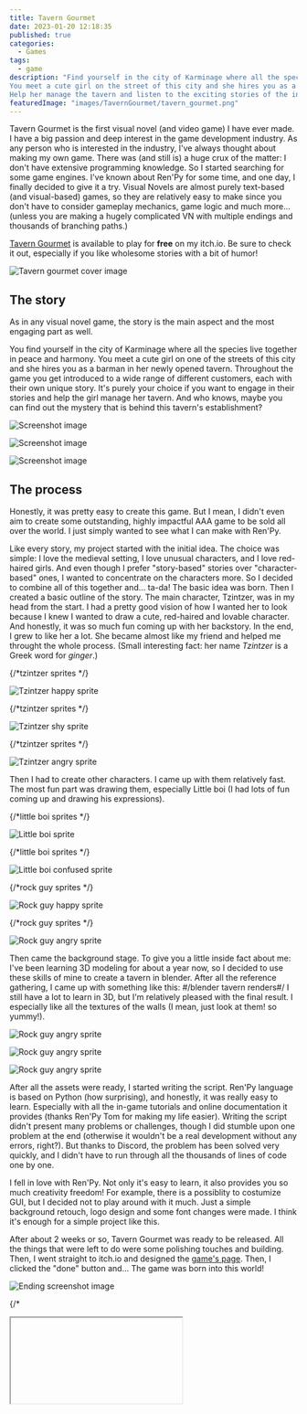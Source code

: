 ```yaml
---
title: Tavern Gourmet
date: 2023-01-20 12:18:35
published: true
categories:
  - Games
tags:
  - game
description: "Find yourself in the city of Karminage where all the species live together in peace and harmony. 
You meet a cute girl on the street of this city and she hires you as a barman in her newly opened tavern. 
Help her manage the tavern and listen to the exciting stories of the inhabitants of this city!"
featuredImage: "images/TavernGourmet/tavern_gourmet.png"
---
```


Tavern Gourmet is the first visual novel (and video game) I have ever made. I have a big passion and deep interest in the game development industry. As any person who is interested in the industry, I've always thought about making my own game.
There was (and still is) a huge crux of the matter: I don't have extensive programming knowledge. So I started searching for some game engines.
I've known about Ren'Py for some time, and one day, I finally decided to give it a try. Visual Novels are almost purely text-based (and visual-based) games, so they are relatively easy to make since you don't have to consider gameplay mechanics, game logic and much more... (unless you are making a hugely complicated VN with multiple endings and thousands of branching paths.)

[Tavern Gourmet](https://aclypse-ace.itch.io/tavern-gourmet) is available to play for **free** on my itch.io. Be sure to check it out, especially if you like wholesome stories with a bit of humor!

<div class="image-container">
    <p>
        <img
        src="images/TavernGourmet/taverngourmet_cover.png"
        alt="Tavern gourmet cover image"
        title="Tavern gourmet cover image"
        >
    </p>
</div>

## The story

As in any visual novel game, the story is the main aspect and the most engaging part as well.

You find yourself in the city of Karminage where all the species live together in peace and harmony.
You meet a cute girl on one of the streets of this city and she hires you as a barman in her newly opened tavern. Throughout the game you get introduced to a wide range of different customers, each with their own unique story.
It's purely your choice if you want to engage in their stories and help the girl manage her tavern. And who knows, maybe you can find out the mystery that is behind this tavern's establishment?

<div class="image-container">
    <p>
        <img
        src="images/TavernGourmet/tavern-gourmet-screenshot-1.jpg"
        alt="Screenshot image"
        title="Tavern Gourmet screenshot"
        >
    </p>
</div>
<div class="image-container">
    <p>
        <img
        src="images/TavernGourmet/tavern-gourmet-screenshot-3.jpg"
        alt="Screenshot image"
        title="Tavern Gourmet screenshot"
        >
    </p>
</div>
<div class="image-container">
    <p>
        <img
        src="images/TavernGourmet/tavern-gourmet-screenshot-4.jpg"
        alt="Screenshot image"
        title="Tavern Gourmet screenshot"
        >
    </p>
</div>

## The process

Honestly, it was pretty easy to create this game. But I mean, I didn't even aim to create some outstanding, highly impactful AAA game to be sold all over the world. I just simply wanted to see what I can make with Ren'Py.

Like every story, my project started with the initial idea. The choice was simple: I love the medieval setting, I love unusual characters, and I love red-haired girls. And even though I prefer "story-based" stories over "character-based" ones, I wanted to concentrate on the characters more. So I decided to combine all of this together and... ta-da! The basic idea was born.
Then I created a basic outline of the story. The main character, Tzintzer, was in my head from the start. I had a pretty good vision of how I wanted her to look because I knew I wanted to draw a cute, red-haired and lovable character. And honestly, it was so much fun coming up with her backstory. In the end, I grew to like her a lot. She became almost like my friend and helped me throught the whole process. (Small interesting fact: her name _Tzintzer_ is a Greek word for _ginger_.)

 <div class="image-container"> {/*tzintzer sprites */}
    <p>
        <img
        src="images/TavernGourmet/tzintzer-happy.png"
        alt="Tzintzer happy sprite"
        title="Tzintzer happy sprite"
        >
    </p>
</div>
<div class="image-container"> {/*tzintzer sprites */}
    <p>
        <img
        src="images/TavernGourmet/tzintzer-shy.png"
        alt="Tzintzer shy sprite"
        title="Tzintzer shy sprite"
        >
    </p>
</div>
<div class="image-container"> {/*tzintzer sprites */}
    <p>
        <img
        src="images/TavernGourmet/tzintzer-angry.png"
        alt="Tzintzer angry sprite"
        title="Tzintzer angry sprite"
        >
    </p>
</div>

Then I had to create other characters. I came up with them relatively fast. The most fun part was drawing them, especially Little boi (I had lots of fun coming up and drawing his expressions).

<div class="image-container"> {/*little boi sprites */}
    <p>
        <img
        src="images/TavernGourmet/boi-neutral.png"
        alt="Little boi sprite"
        title="Little boi sprite"
        >
    </p>
</div>
<div class="image-container"> {/*little boi sprites */}
    <p>
        <img
        src="images/TavernGourmet/boi-confused.png"
        alt="Little boi confused sprite"
        title="Little boi confused sprite"
        >
    </p>
</div>

<div class="image-container">{/*rock guy sprites */}
    <p>
        <img
        src="images/TavernGourmet/rockguy-happy.png"
        alt="Rock guy happy sprite"
        title="Rock guy happy sprite"
        >
    </p>
</div>
<div class="image-container">{/*rock guy sprites */}
    <p>
        <img
        src="images/TavernGourmet/rockguy-angry.png"
        alt="Rock guy angry sprite"
        title="Rock guy angry sprite"
        >
    </p>
</div>

Then came the background stage. To give you a little inside fact about me: I've been learning 3D modeling for about a year now, so I decided to use these skills of mine to create a tavern in blender. After all the reference gathering, I came up with something like this:
#/blender tavern renders#/
I still have a lot to learn in 3D, but I'm relatively pleased with the final result. I especially like all the textures of the walls (I mean, just look at them! so yummy!).

<div class="image-container">
    <p>
        <img
        src="images/TavernGourmet/texture-detail.jpg"
        alt="Rock guy angry sprite"
        title="Rock guy angry sprite"
        >
    </p>
</div>
<div class="image-container">
    <p>
        <img
        src="images/TavernGourmet/bottles-detail.jpg"
        alt="Rock guy angry sprite"
        title="Rock guy angry sprite"
        >
    </p>
</div>
<div class="image-container">
    <p>
        <img
        src="images/TavernGourmet/chair-detail.jpg"
        alt="Rock guy angry sprite"
        title="Rock guy angry sprite"
        >
    </p>
</div>

After all the assets were ready, I started writing the script. Ren'Py language is based on Python (how surprising), and honestly, it was really easy to learn. Especially with all the in-game tutorials and online documentation it provides (thanks Ren'Py Tom for making my life easier). Writing the script didn't present many problems or challenges, though I did stumble upon one problem at the end (otherwise it wouldn't be a real development without any errors, right?). But thanks to Discord, the problem has been solved very quickly, and I didn't have to run through all the thousands of lines of code one by one.

I fell in love with Ren'Py. Not only it's easy to learn, it also provides you so much creativity freedom! For example, there is a possiblity to costumize GUI, but I decided not to play around with it much. Just a simple background retouch, logo design and some font changes were made. I think it's enough for a simple project like this.

After about 2 weeks or so, Tavern Gourmet was ready to be released. All the things that were left to do were some polishing touches and building. Then, I went straight to itch.io and designed the [game's page](https://aclypse-ace.itch.io/tavern-gourmet). Then, I clicked the "done" button and... The game was born into this world!

<div class="image-container">
    <p>
        <img
        src="images/TavernGourmet/tavern-gourmet-screenshot-5.jpg"
        alt="Ending screenshot image"
        title="Tavern Gourmet ending"
        >
    </p>
</div>

{/\* <div class="iframe">
<p>
<iframe
        scr="https://aclypse-ace.itch.io/tavern-gourmet"
        alt="The game's page on itch.io"
        title="Tavern Gourmet iframe"
        >
</p>

</div> */}

## Conclusion

Despite all the challenges I faced, I did find myself enjoying the whole process of being an "indie game developer". From coming up with the story idea all the way to the coding and publishing, all stages brought meaningful challenges and excitement along with them to me. Also, my brain is full of many interesting stories which sit in my head and wait patiently until they will be thrown into this world. Visual novels are a great and interactive way to present those stories.
Therefore, I can assure you this isn't my last game project, and you can expect more from me in the future.

Tavern Gourmet is a passion project combining unique characters with an engaging story. If you're looking for a fun way to pass the time, this game is definitely worth checking out. So why not head over to itch.io and give [Tavern Gourmet](https://aclypse-ace.itch.io/tavern-gourmet) a try?

There are 5 endings in total and approximately 20+ minutes of play-time.
All credits, further information and the game itself are listed on the game's [itch.io page](https://aclypse-ace.itch.io/tavern-gourmet).
